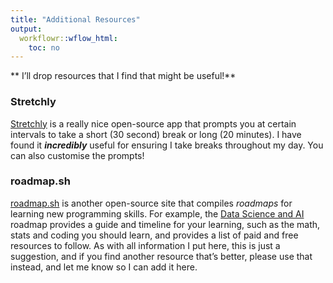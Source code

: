 ```yaml
---
title: "Additional Resources"
output:
  workflowr::wflow_html:
    toc: no
---
```


<dev class="hint-info">
** I'll drop resources that I find that might be useful!**
</dev>


### Stretchly

[Stretchly](https://hovancik.net/stretchly/) is a really nice open-source app that prompts you at certain intervals to take a short (30 second) break or long (20 minutes). I have found it <strong><i>incredibly</i></strong> useful for ensuring I take breaks throughout my day. You can also customise the prompts! 

### roadmap.sh

[roadmap.sh](https://roadmap.sh) is another open-source site that compiles *roadmaps* for learning new programming skills. For example, the [Data Science and AI](https://roadmap.sh/ai-data-scientist) roadmap provides a guide and timeline for your learning, such as the math, stats and coding you should learn, and provides a list of paid and free resources to follow. As with all information I put here, this is just a suggestion, and if you find another resource that's better, please use that instead, and let me know so I can add it here. 








